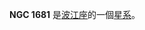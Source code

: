 {{NGCInfoBox|NGCID=NGC 1681|發現者=讓·瑪璉·愛德華·史提芬|發現日期=1878年1月6日|其他編號=MCG -1-13-26 IRAS04493-0553|曆元=J2000.0|赤經=4時51分50.1秒
|赤緯=-5°48'11"|星座=波江座|星體=星系|星等=12.9|表面亮度=13.2|藍等=13.7}}

'''NGC 1681''' 是[[波江座|波江座]]的一個[[星系|星系]]。

{{NGCReference|1681}}
{{Catalogs|NGC=1681}}